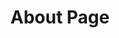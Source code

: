 ---
title: "About Page"
hero: 
  title: "We are Ecom Lifters — the marketing force behind brands that scale."
  sub_title: "01. about us"
  description: "From strategy to execution, we help eCommerce brands grow with performance-driven marketing, smart tech, and creative that converts. Based in India & Canada, trusted worldwide."

counter_area: 
  thumb1: ""
  thumb2: ""
  thumb3: ""
  client_count: 100
  client_title: "We have 100+ satisfied clients"
  funding_count: 25
  funding_title: "We helped to get companies with $25M+ funding"
  bg_1: ""
  bg_2: ""

award_area: 
  title: "We craft scalable strategies that fuel eCommerce growth."
  sub_title: "02. Who we are"
  description: "At Ecom Lifters, we deploy a world-class marketing team on demand — combining creative execution, strategic insight, and performance data. We don’t just build campaigns — we build growth engines that scale your brand efficiently and profitably."
  images: 
    - ""
    - ""
  awards_list: 
    - icon:
        dark: ""
        light: "/assets/imgs/icon/icon-s-40-light.png"
      count: 50
      description: "projects success rate 99%"

    - icon:
        dark: "/assets/imgs/icon/icon-s-41.png"
        light: "/assets/imgs/icon/icon-s-41-light.png"
      count: 12
      description: "award for digital innovation"

team_area: 
  title: "Quality team"
  description: "We deploy world-class creative design, team on demand. that can design surest measure's of success is when a client partner with more than once build, ship scale your vision most efficient."
meta:
  meta_title: "Branding About"
  meta_description: "Branding About description"
---